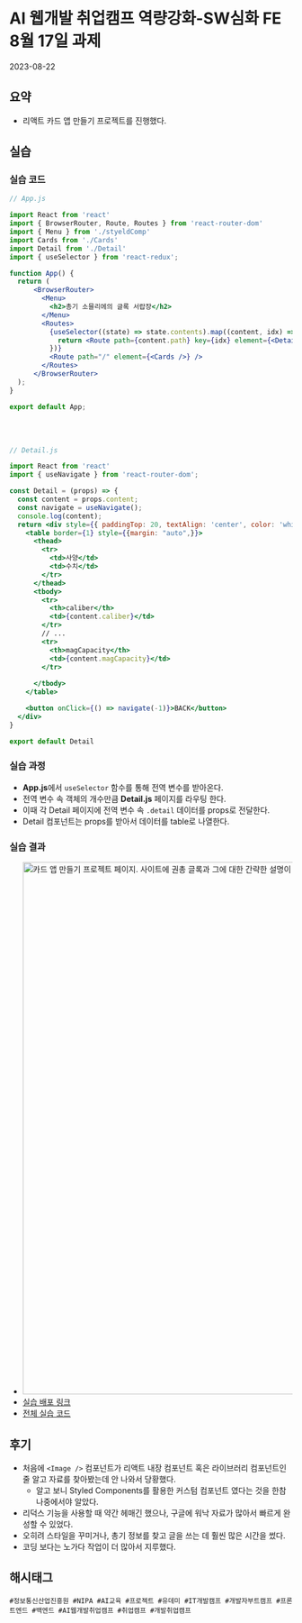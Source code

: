 
# AI 웹개발 취업캠프 역량강화-SW심화 FE 8월 17일 과제
<time>2023-08-22</time>

## 요약
- 리액트 카드 앱 만들기 프로젝트를 진행했다.

## 실습
### 실습 코드
```jsx
// App.js

import React from 'react'
import { BrowserRouter, Route, Routes } from 'react-router-dom'
import { Menu } from './styeldComp'
import Cards from './Cards'
import Detail from './Detail'
import { useSelector } from 'react-redux';

function App() {
  return (
      <BrowserRouter> 
        <Menu>
          <h2>총기 소믈리에의 글록 서랍장</h2>
        </Menu>
        <Routes>
          {useSelector((state) => state.contents).map((content, idx) => {
            return <Route path={content.path} key={idx} element={<Detail content={content.detail} />} />
          })}
          <Route path="/" element={<Cards />} />
        </Routes>
      </BrowserRouter>
  );
}

export default App;
```
<br /><br />
```jsx
// Detail.js

import React from 'react'
import { useNavigate } from 'react-router-dom';

const Detail = (props) => {
  const content = props.content;
  const navigate = useNavigate();
  console.log(content);
  return <div style={{ paddingTop: 20, textAlign: 'center', color: 'white' }}>
    <table border={1} style={{margin: "auto",}}>
      <thead>
        <tr>
          <td>사양</td>
          <td>수치</td>
        </tr>
      </thead>
      <tbody>
        <tr>
          <th>caliber</th>
          <td>{content.caliber}</td>
        </tr>
        // ...
        <tr>
          <th>magCapacity</th>
          <td>{content.magCapacity}</td> 
        </tr>
        
      </tbody>
    </table>

    <button onClick={() => navigate(-1)}>BACK</button>
  </div>
}

export default Detail
```

### 실습 과정
- **App.js**에서 `useSelector` 함수를 통해 전역 변수를 받아온다.
- 전역 변수 속 객체의 개수만큼 **Detail.js** 페이지를 라우팅 한다.
- 이때 각 Detail 페이지에 전역 변수 속 `.detail` 데이터를 props로 전달한다.
- Detail 컴포넌트는 props를 받아서 데이터를 table로 나열한다.

### 실습 결과
- <Image src={img1}
    width="1490"
    height="945"
    alt="카드 앱 만들기 프로젝트 페이지. 사이트에 권총 글록과 그에 대한 간략한 설명이 담긴 카드가 나열되어 있다." />
- [실습 배포 링크](https://seoul-ict-web-base-Card-App.netlify.app)
- [전체 실습 코드](https://github.com/naruteride/Seoul-ICT-Web-Base-Card-App)

## 후기
- 처음에 `<Image />` 컴포넌트가 리액트 내장 컴포넌트 혹은 라이브러리 컴포넌트인 줄 알고 자료를 찾아봤는데 안 나와서 당황했다.
    - 알고 보니 Styled Components를 활용한 커스텀 컴포넌트 였다는 것을 한참 나중에서야 알았다.
- 리덕스 기능을 사용할 때 약간 헤매긴 했으나, 구글에 워낙 자료가 많아서 빠르게 완성할 수 있었다.
- 오히려 스타일을 꾸미거나, 총기 정보를 찾고 글을 쓰는 데 훨씬 많은 시간을 썼다.
- 코딩 보다는 노가다 작업이 더 많아서 지루했다.

## 해시태그
    #정보통신산업진흥원 #NIPA #AI교육 #프로젝트 #유데미 #IT개발캠프 #개발자부트캠프 #프론트엔드 #백엔드 #AI웹개발취업캠프 #취업캠프 #개발취업캠프